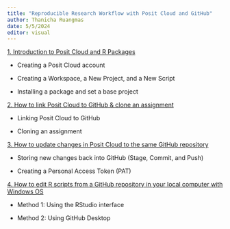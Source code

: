 ```yaml
---
title: "Reproducible Research Workflow with Posit Cloud and GitHub"
author: Thanicha Ruangmas
date: 5/5/2024
editor: visual
---
```


[1. Introduction to Posit Cloud and R Packages](tutorials/posit-intro-and-packages.pdf)

-   Creating a Posit Cloud account

-   Creating a Workspace, a New Project, and a New Script

-   Installing a package and set a base project

[2. How to link Posit Cloud to GitHub & clone an assignment](tutorials/link-and-clone.pdf)

-   Linking Posit Cloud to GitHub

-   Cloning an assignment

[3. How to update changes in Posit Cloud to the same GitHub repository](tutorials/commit-and-push.pdf)

-   Storing new changes back into GitHub (Stage, Commit, and Push)

-   Creating a Personal Access Token (PAT)

[4. How to edit R scripts from a GitHub repository in your local computer with Windows OS](tutorials/local-rstudio-and-github.pdf)

-   Method 1: Using the RStudio interface

-   Method 2: Using GitHub Desktop
